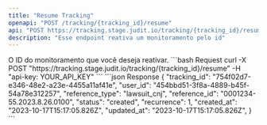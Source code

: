 ```yaml
---
title: "Resume Tracking"
openapi: "POST /tracking/{tracking_id}/resume"
api: "POST https://tracking.stage.judit.io/tracking/{tracking_id}/resume"
description: "Esse endpoint reativa um monitoramento pelo id"
---
```


<ParamField path="tracking_id" type="string" required>
    O ID do monitoramento que você deseja reativar.
</ParamField>

<RequestExample>
    ```bash Request
    curl -X POST "https://tracking.stage.judit.io/tracking/{tracking_id}/resume"
    -H "api-key: YOUR_API_KEY"
    ```
</RequestExample>

<ResponseExample>
    ```json Response
    {
        "tracking_id": "754f02d7-e346-48e2-a23e-4455a11af41e",
        "user_id": "454bbd51-3f8a-4889-b45f-54a78e312257",
        "reference_type": "lawsuit_cnj",
        "reference_id": "0001234-55.2023.8.26.0100",
        "status": "created",
        "recurrence": 1,
        "created_at": "2023-10-17T15:17:05.826Z",
        "updated_at": "2023-10-17T15:17:05.826Z",
    }
    ```
</ResponseExample>

